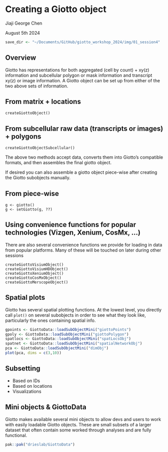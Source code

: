 # Creating a Giotto object

Jiaji George Chen

August 5th 2024


```r
save_dir <- "~/Documents/GitHub/giotto_workshop_2024/img/01_session4"
```

## Overview

Giotto has representations for both aggregated (cell by count) + xy(z) 
information and subcellular polygon or mask information and transcript xy(z)
or image information. A Giotto object can be set up from either of the two
above sets of information.

## From matrix + locations

```
createGiottoObject()
```

## From subcellular raw data (transcripts or images) + polygons

```
createGiottoObjectSubcellular()
```

The above two methods accept data, converts them into Giotto's compatible
formats, and then assembles the final giotto object.

If desired you can also assemble a giotto object piece-wise after creating
the Giotto subobjects manually.

## From piece-wise

```
g <- giotto()
g <- setGiotto(g, ??)
```

## Using convenience functions for popular technologies (Vizgen, Xenium, CosMx, …)

There are also several convenience functions we provide for loading in data
from popular platforms. Many of these will be touched on later during other
sessions
```
createGiottoVisiumObject()
createGiottoVisiumHDObject()
createGiottoXeniumObject()
createGiottoCosMxObject()
createGiottoMerscopeObject()
```

## Spatial plots

Giotto has several spatial plotting functions.
At the lowest level, you directly call `plot()` on several subobjects in order
to see what they look like, particularly the ones containing spatial info.

```r
gpoints <- GiottoData::loadSubObjectMini("giottoPoints")
gpoly <- GiottoData::loadSubObjectMini("giottoPolygon")
spatlocs <- GiottoData::loadSubObjectMini("spatLocsObj")
spatnet <- GiottoData::loadSubObjectMini("spatialNetworkObj")
pca <- GiottoData::loadSubObjectMini("dimObj")
plot(pca, dims = c(3,10))
```

## Subsetting

-   Based on IDs
-   Based on locations
-   Visualizations



## Mini objects & GiottoData

Giotto makes available several mini objects to allow devs and users to work
with easily loadable Giotto objects. These are small subsets of a larger
dataset that often contain some worked through analyses and are fully functional.
```r
pak::pak("drieslab/GiottoData")
```


